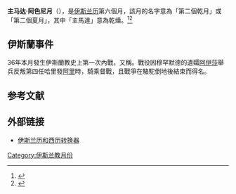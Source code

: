 {{Otheruses|subject=伊斯兰历第六個月|other=六月的其他意思|六月}}
'''主马达·阿色尼月'''（{{lang-ar|جمادى الثاني}}），是[[伊斯兰历|伊斯兰历]]第六個月，該月的名字意為「第二個乾月」或「第二個夏月」，其中「主馬達」意為乾燥。<ref>{{cite web|language=ja|accessdate=2016年9月9日|publisher=陳柏宇、吳朝榮（責編）|title=伊斯蘭曆 ( Islamic Calendar)|url=http://highscope.ch.ntu.edu.tw/wordpress/?p=3849|work=科學Online|date=2009年9月2日|archive-date=2016年9月20日|archive-url=https://web.archive.org/web/20160920213114/http://highscope.ch.ntu.edu.tw/wordpress/?p=3849|dead-url=no}}</ref><ref>{{cite web|language=en|accessdate=2016年9月10日|publisher=Islamic Society of Greater Richmond (ISGR)|title=Islamic Months|url=http://www.isgr.org/islammonth.htm|work=|date=|archive-date=2016年9月15日|archive-url=https://web.archive.org/web/20160915130102/http://www.isgr.org/islammonth.htm|dead-url=no}}</ref>

== 伊斯蘭事件 ==
36年本月發生伊斯蘭教史上第一次內戰，又稱{{le|駱駝之戰|Battle of the Camel}}。戰役因穆罕默德的遺孀[[阿伊莎|阿伊莎]]舉兵反叛第四任哈里發[[阿里·本·阿比·塔利卜|阿里]]時，騎乘{{le|駝轎|Howdah}}督戰，且戰爭在駱駝倒地後結束而得名。

==参考文献==
{{reflist}}

==外部链接==
*{{en}} [http://www.staff.science.uu.nl/~gent0113/islam/islam_tabcal.htm 伊斯兰历和西历转换器]{{Wayback|url=http://www.staff.science.uu.nl/~gent0113/islam/islam_tabcal.htm |date=20170907063216 }}

{{伊斯兰历}}

[[Category:伊斯兰教月份|Category:伊斯兰教月份]]
